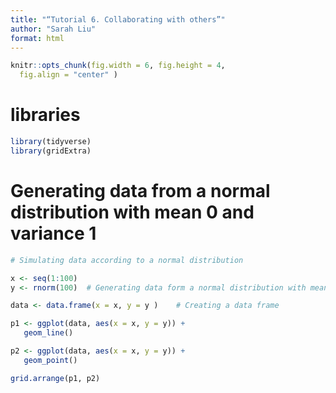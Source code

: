 ```yaml
---
title: "“Tutorial 6. Collaborating with others”"
author: "Sarah Liu"
format: html
---
```


```r
knitr::opts_chunk(fig.width = 6, fig.height = 4,       
  fig.align = "center" )
```

# libraries
```r
library(tidyverse)
library(gridExtra)
```

# Generating data from a normal distribution with mean 0 and variance 1
```r
# Simulating data according to a normal distribution

x <- seq(1:100)
y <- rnorm(100)  # Generating data form a normal distribution with mean 0 and variance  1

data <- data.frame(x = x, y = y )    # Creating a data frame

p1 <- ggplot(data, aes(x = x, y = y)) +
   geom_line()

p2 <- ggplot(data, aes(x = x, y = y)) +
   geom_point()

grid.arrange(p1, p2)
```

